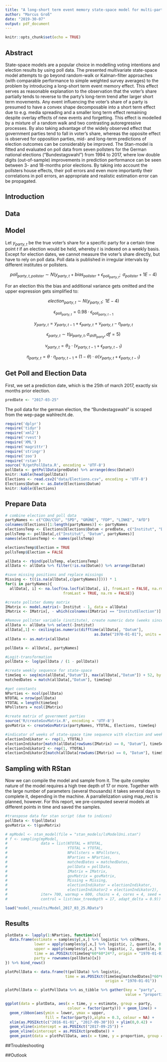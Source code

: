 ```yaml
---
title: "A long-short term event memory state-space model for multi-party elections"
author: "Marcus Groß"
date: "2019-30-07"
output: pdf_document
---
```


```r
knitr::opts_chunk$set(echo = TRUE)
```

## Abstract

State-space models are a popular choice in modelling voting intentions and election results by using poll data. The presented multivariate state-space model attempts to go beyond random-walk or Kalman-filter approaches (with comparable performance to simple weighted survey averages) to the problem by introducing a long-short term event memory effect. This effect serves as reasonable explanation to the observation that the voter's share partially tends to reverse to the party's long-term trend after larger short term movements. Any event influencing the voter's share of a party is presumed to have a convex shape decomposable into a short term effect due to e.g. media spreading and a smaller long term effect remaining despite overlay effects of new events and forgetting. This effect is modelled by a mixture of a random walk and two contrasting autoregressive processes. By also taking advantage of the widely observed effect that government parties tend to fall in voter's share, whereas the opposite effect is observed for opposition parties, mid- and long-term predictions of election outcomes can be considerably be improved. The Stan-model is fitted and evaluated on poll data from seven pollsters for the German national elections ("Bundestagswahl") from 1994 to 2017, where low double digits (out-of-sample) improvements in prediction performance can be seen between 3- and 18-months prior elections. By taking into account the pollsters house effects, their poll errors and even more importantly their correlations in poll errors, an appropriate and realistic estimation error can be propagated. 


## Introduction

## Data

## Model
Let $y_{party, t}$ be the true voter's share for a specific party for a certain time point $t$ if an election would be held, whereby $t$ is indexed on a weekly basis. Except for election dates, we cannot measure the voter's share directly, but have to rely on poll data. Poll data is published in irregular intervals by different institutes or pollsters. 


$$poll_{party, t, pollster} \sim N(y_{party, t} + bias_{pollster} + \epsilon_{\text{poll}_{party, t}}; \text{ } \sigma_{pollster} + 1E-4)$$

For an election this the bias and additional variance gets omitted and the upper expression gets simplified to:

$$election_{party, t} \sim N(y_{party, t}; \text{ } 1E-4)$$

$$\epsilon_{\text{poll}_{party, t}} = 0.98 \cdot \epsilon_{\text{poll}_{party, t-1}}$$

$$y_{party, t} = y_{party, t-1} + \epsilon_{party, t} + \nu_{party, t} - \eta_{party, t}$$

$$\epsilon_{party, t} \sim t(\mu_{party, t}, \sigma_{\text{shift}_{party}}, df = 5)$$

$$ \nu_{party, t} = \theta_2 \cdot (\nu_{party, t-1} + \epsilon_{party, t-1})$$

$$ \eta_{party, t} = \theta \cdot \eta_{party, t-1} + (1-\theta)\cdot\alpha(\nu_{party, t} +\epsilon_{party, t-1})$$

## Get Poll and Election Data
First, we set a prediction date, which is the 25th of march 2017, exactly six months prior election.
```r
predDate <- "2017-03-25"
```

The poll data for the german election, the "Bundestagswahl" is scraped from the wep-page wahlrecht.de.
```r
require('dplyr')
require('tidyr')
require('xml2')
require('rvest')
require('XML')
require('magrittr')
require('stringr')
require('zoo')
require('rstan')
source('R/getPollData.R', encoding = 'UTF-8')
pollData <- getPollData(predDate) %>% arrange(desc(Datum))
knitr::kable(head(pollData))
Elections <- read.csv2("data/Elections.csv", encoding = 'UTF-8')
Elections$Datum <- as.Date(Elections$Datum)
knitr::kable(Elections)
```

## Prepare Data
```r
# combine election and poll data
partyNames <- c("CDU/CSU", "SPD", "GRÜNE", "FDP", "LINKE", "AfD")
colnames(Elections)[1:length(partyNames)] <- partyNames
electionsTemp <- Elections[Elections$Datum < predDate, c("Institut", "Datum", partyNames)]
pollsTemp <- pollData[,c("Institut", "Datum", partyNames)]
names(electionsTemp) <- names(pollsTemp)

electionsTemp$Election = TRUE
pollsTemp$Election = FALSE

allData <- rbind(pollsTemp, electionsTemp)
allData <- allData %>% filter(!is.na(Datum)) %>% arrange(Datum)

#save missing positions and replace missings 
Missing <- t((is.na(allData[,c(partyNames)]))) * 1
for(i in partyNames){
  allData[, i] <- na.locf(na.locf(allData[, i], fromLast = FALSE, na.rm = FALSE),
                          fromLast = TRUE, na.rm = FALSE)}

#create pollster dummy matrix
IMatrix <- model.matrix(~ Institut - 1, data = allData)
IMatrix <- IMatrix[, - which(colnames(IMatrix) == "InstitutElection")]

#Remove pollster variable (institute), create numeric date (weeks since 1970)
allData <- allData %>% select(-Institut)
allData[,1] <- ceiling(as.numeric(difftime(allData[, "Datum"],
                                        as.Date("1970-01-01"), units = "weeks")))
allData <- as.matrix(allData)

pollData <- allData[, partyNames]

#Logit-transformation
pollData <- log(pollData / (1 - pollData))

#create weekly sequence for state-space
timeSeq <- seq(min(allData[,"Datum"]), max(allData[,"Datum"]) + 52, by = 1)
matchedDates = match(allData[,"Datum"], timeSeq)

#get constants
NParties <- ncol(pollData)
NTOTAL = nrow(pollData)
YTOTAL = length(timeSeq)
NPollsters = ncol(IMatrix)

#create matrix of government parties
source('R/createGovMatrix.R', encoding = 'UTF-8')
govMatrix <- createGovMatrix(partyNames, YTOTAL, Elections, timeSeq)

#indicator of weeks of state-space time sequence with election and week after election
electionIndikator <- rep(1, YTOTAL)
electionIndikator[match(allData[rowSums(IMatrix) == 0, "Datum"], timeSeq) + 1] <- 0
electionIndikator2 <- rep(1, YTOTAL)
electionIndikator2[match(allData[rowSums(IMatrix) == 0, "Datum"], timeSeq)] <- 0
```

## Sampling with RStan
Now we can compile the model and sample from it. The quite complex nature of the model requires a high tree depth of 17 or more. Together with the large number of parameters (several thousands) it takes several days to complete it, depending in the machine. A parrallelization using map_rect is planned, however. For this report, we pre-computed several models at different points in time and saved the samples. 
```r
#transpose data for stan script (due to indices)
pollData <- t(pollData)
govMatrix <- t(govMatrix)

# mpModel <- stan_model(file = "stan_models/lsModelUni.stan")
# f <- sampling(mpModel,
#               data = list(NTOTAL = NTOTAL,
#                           YTOTAL = YTOTAL,
#                           NPollsters = NPollsters,
#                           NParties = NParties,
#                           matchedDates = matchedDates,
#                           pollData = pollData,
#                           IMatrix = IMatrix,
#                           govMatrix = govMatrix,
#                           Missing = Missing,
#                           electionIndikator = electionIndikator,
#                           electionIndikator2 = electionIndikator2),
#               iter= 700, warmup = 600, chains = 4, cores = 4, seed = 124567,
#               control = list(max_treedepth = 17, adapt_delta = 0.9))

load("model_results/Model_2017_03_25.RData")
```

## Results
```r
plotData <- lapply(1:NParties, function(x){
  data.frame(estimate = samples$y[,x,] %>% logistic %>% colMeans,
             lower = apply(samples$y[,x,] %>% logistic, 2, quantile, 0.025),
             upper = apply(samples$y[,x,] %>% logistic, 2, quantile, 0.975),
             time = as.POSIXct(timeSeq*60*60*24*7, origin = "1970-01-01"),
             party = rownames(pollData)[x])
}) %>% bind_rows()

plotPollData <- data.frame(t(pollData) %>% logistic,
                           time = as.POSIXct(timeSeq[matchedDates]*60*60*24*7,
                                             origin = "1970-01-01"))

plotPollData <- plotPollData %>% as_tibble %>% gather(key = "party",
                                                      value = "proportion", -time)

ggplot(data = plotData, aes(x = time, y = estimate, group = party,
                            colour = factor(party))) + geom_line() +
  geom_ribbon(aes(ymin = lower, ymax = upper,
                  fill = factor(party)),alpha = 0.3, colour = NA) + 
  xlim(as.POSIXct(c("2016-01-01", "2017-09-30"))) + ylim(0,0.42) + 
  geom_vline(xintercept = as.POSIXct("2017-09-25")) + 
  geom_vline(xintercept = as.POSIXct(predDate)) + 
  geom_point(data = plotPollData, aes(x = time, y = proportion, group = party))
```

##Troubleshooting

##Outlook
